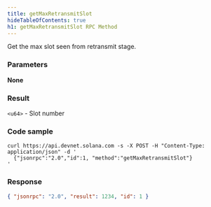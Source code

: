 ```yaml
---
title: getMaxRetransmitSlot
hideTableOfContents: true
h1: getMaxRetransmitSlot RPC Method
---
```


Get the max slot seen from retransmit stage.

<DocSideBySide>

<DocLeftSide>

### Parameters

**None**

### Result

`<u64>` - Slot number

</DocLeftSide>

<DocRightSide>

### Code sample

```shell
curl https://api.devnet.solana.com -s -X POST -H "Content-Type: application/json" -d '
  {"jsonrpc":"2.0","id":1, "method":"getMaxRetransmitSlot"}
'
```

### Response

```json
{ "jsonrpc": "2.0", "result": 1234, "id": 1 }
```

</DocRightSide>
</DocSideBySide>
